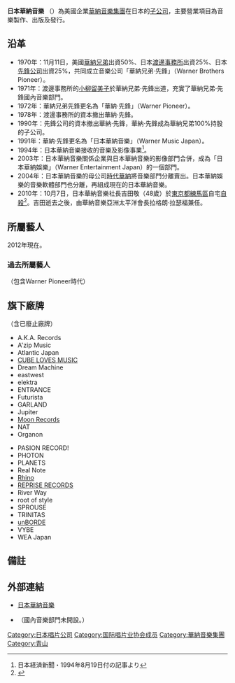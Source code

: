 {{prose}}
{{Infobox_Company 
| company_name = 日本華納音樂株式會社
| company_name_en = <span lang=ja>株式会社ワーナーミュージック・ジャパン</span> <br>Warner Music Japan Inc.
| company_logo = Warner Music Japan logo.svg
| company_type = 
| foundation = {{Start date and age|1970|11|11}}
| location = {{JPN}}[[東京都|東京都]][[港區_(東京都)|港區]][[北青山|北青山]]
| key_people = 董事長兼執行長：ラクラン・ラザフォード
| capital = 1億日圓
| industry = 音樂製作、音樂發行、音樂出版、藝人經紀
| parent = [[華納音樂集團|華納音樂集團]]
| subsid =Ninety-One, Inc.
| products = 音樂唱片
| operating_income = 
| homepage = [http://wmg.jp/ wmg.jp]
}}
'''日本華納音樂''' （{{lang-ja|株式会社ワーナーミュージック・ジャパン}}）為美國企業[[華納音樂集團|華納音樂集團]]在日本的[[子公司|子公司]]，主要營業項目為音樂製作、出版及發行。

==沿革==
*1970年：11月11日，美國[[華納兄弟|華納兄弟]]出資50%、日本[[渡邊事務所|渡邊事務所]]出資25%、日本[[先鋒公司|先鋒公司]]出資25%，共同成立音樂公司「華納兄弟·先鋒」（Warner Brothers Pioneer）。
*1971年：渡邊事務所的[[小柳留美子|小柳留美子]]於華納兄弟·先鋒出道，充實了華納兄弟·先鋒國內音樂部門。
*1972年：華納兄弟先鋒更名為「華納·先鋒」（Warner Pioneer）。
*1978年：渡邊事務所的資本撤出華納·先鋒。
*1990年：先鋒公司的資本撤出華納·先鋒，華納·先鋒成為華納兄弟100%持股的子公司。
*1991年：華納·先鋒更名為「日本華納音樂」（Warner Music Japan）。
*1994年：日本華納音樂接收{{tsl|ja|マイカルハミングバード|Mycal Hummingbird}}的音樂及影像事業<ref>日本経済新聞・1994年8月19日付の記事より</ref>。
*2003年：日本華納音樂關係企業{{tsl|ja|MOON RECORDS|East West Japan}}與日本華納音樂的影像部門合併，成為「日本華納娛樂」（Warner Entertainment Japan）的一個部門。
*2004年：日本華納音樂的母公司[[時代華納|時代華納]]將音樂部門分離賣出。日本華納娛樂的音樂軟體部門也分離，再組成現在的日本華納音樂。
*2010年：10月7日，日本華納音樂社長吉田敬（48歲）於[[東京都|東京都]][[練馬區|練馬區]]自宅[[自殺|自殺]]<ref>{{Cite web|title=ワーナーミュージック社長、自宅で首つり自殺か|url=https://www.nikkei.com/article/DGXNASDG08026_Y0A001C1CC1000/|access-date=2021-10-28|date=2010-10-08|work=日本経済新聞|language=ja|archive-date=2021-10-29|archive-url=https://web.archive.org/web/20211029193255/https://www.nikkei.com/article/DGXNASDG08026_Y0A001C1CC1000/|dead-url=no}}</ref>。吉田逝去之後，由華納音樂亞洲太平洋會長拉格朗·拉瑟福兼任。

== 所屬藝人==
2012年現在。
{{flatlist |
*[[美波_(創作歌手)|美波]]
*[[新垣結衣|新垣結衣]]
*[[愛繆|愛繆]]
*[[androp|androp]]
*[[石橋菜津美|石橋菜津美]]
*[[Versailles|Versailles]]
*[[ウルフルズ|ウルフルズ]]
*[[トータス松本|トータス松本]]
*[[FTIsland|FTIsland]]
*[[Kyary_Pamyu_Pamyu|Kyary Pamyu Pamyu]]
*[[Q;indivi|Q;indivi+]]
*[[九州男|九州男]]
*[[小野惠令奈|小野惠令奈]]
*[[小山田圭吾|Cornelius]]
*[[可苦可樂|可苦可樂]]
*[[近藤夏子|近藤夏子]]
*[[神聖かまってちゃん|神聖かまってちゃん]]
*[[CNBLUE|CNBLUE]]
*[[Superfly|Superfly]]
*[[SQUAREHOOD|SQUAREHOOD]]
*[[Soul_Camp|Soul Camp]]
*[[高橋優_(歌手)|高橋優]]
*[[竹内まりや|竹内まりや]]
*[[椿屋四重奏|椿屋四重奏]]
*[[鶴_(バンド)|鶴]]
*[[中嶋ユキノ|中嶋ユキノ]]
*[[HI_LOCKATION_MARKETS|HI LOCKATION MARKETS]]
*[[馬場俊英|馬場俊英]]
*[[the_brilliant_green|the brilliant green]]
*[[BONNIE_PINK|BONNIE PINK]]
*[[みつき|みつき]]
*[[MEG|MEG]]
*[[メレンゲ_(バンド)|メレンゲ]]
*[[森大輔_(シンガーソングライター)|森大輔]]
*[[YA-KYIM|YA-KYIM]]
*[[山下達郎|山下達郎]]
*[[山下智久|山下智久]]
*[[RIP_SLYME|RIP SLYME]]
*[[ROCK'A'TRENCH|ROCK'A'TRENCH]]
*[[Juniel|Juniel]]
*[[TWICE|TWICE]]
*[[虎魚組|虎魚組]]
*[[DAY6|DAY6]]
*[[渋谷すばる|渋谷すばる]]
*[[ITZY|ITZY]]
}}
===過去所屬藝人===
（包含Warner Pioneer時代）
{{flatlist |
*[[赤西仁|赤西仁]]
*[[藍美代子|藍美代子]]
*[[あいざき進也|あいざき進也]]
*[[OUTSIDE_SIGNAL|OUTSIDE SIGNAL]]
*[[アグネス・チャン|アグネス・チャン]]
*[[荒木真樹彦|荒木真樹彦]]
*[[angela|angela]]
*[[いずみたく|いずみたく]]
*[[THEイナズマ戦隊|THEイナズマ戦隊]]
*[[今井美樹|今井美樹]]
*[[内田裕也|内田裕也]]
*[[X_JAPAN|X JAPAN]]
*[[PENICILLIN#元メンバー|大滝純]]
*[[大塚たけし|大塚たけし]]
*[[岡村孝子|岡村孝子]]
*[[奥井亜紀|奥井亜紀]]
*[[越智静香|越智静香]]
*[[甲斐バンド|甲斐バンド]]
*[[笠原弘子|笠原弘子]]
*[[桂木文|桂木文]]
*[[加藤紀子|加藤紀子]]
*[[華原朋美|華原朋美]]
*[[COLOR|COLOR]]
*[[狩人|狩人]]
*[[カルロス・トシキ&オメガトライブ|カルロス・トシキ&オメガトライブ]]
*[[河口恭吾|河口恭吾]]
*[[KICK_THE_CAN_CREW|KICK THE CAN CREW]]
*[[北原ミレイ|北原ミレイ]]
*[[CURIO|CURIO]]
*[[キリンジ|キリンジ]]
*[[倉沢淳美|倉沢淳美]]
*[[クラムボン|クラムボン]]
*[[グレープ|グレープ]]
**[[さだまさし|さだまさし]]
*[[香西かおり|香西かおり]]
*[[小坂明子|小坂明子]]
*[[小林幸子|小林幸子]]
*[[小松政夫|小松政夫]]
*[[小柳留美子|小柳留美子]]
*[[小柳由紀|小柳由紀]]
*[[サーカス_(歌手)|サーカス]]
*[[坂本龍一|坂本龍一]]
*[[サラ・ブライトマン|サラ・ブライトマン]]
*[[朱里エイコ|朱里エイコ]]
*[[少年隊|少年隊]]
*[[ジョー山中|ジョー山中]]
*[[吹田明日香|吹田明日香]]
*[[杉山清貴|杉山清貴]]
*[[スケボーキング|SBK]]
*[[スターダストレビュー|スターダストレビュー]]
*[[SOFFet|SOFFet]]
*[[Still_Small_Voice|Still Small Voice]]
*[[SLAP_STICKS|SLAP STICKS]]
*[[千堂あきほ|千堂あきほ]]
*[[高山美図紀|高山美図紀]]
*[[武田久美子|武田久美子]]
*[[竹中直人|竹中直人]]
*[[竹村延和|竹村延和]]
*[[CHAGE_and_ASKA|CHAGE and ASKA]]
*[[CHARCOAL_FILTER|CHARCOAL FILTER]]
*[[TWO-MIX|TWO-MIX]]
*[[DIR_EN_GREY|DIR EN GREY]]
*[[中川勝彥|中川勝彥]]
*[[NANANINE|NANANINE]]
*[[ナナムジカ|ナナムジカ]]
*[[中森明菜|中森明菜]]
*[[ニャンギラス|ニャンギラス]]
**[[立見里歌|立見里歌]]
*[[HIGHWAY61|HIGHWAY61]]
*[[長谷直美|長谷直美]]
*[[畠田理恵|畠田理恵]]
*[[花*花|花*花]]
*[[羽田惠理香|羽田惠理香]]
*[[原めぐみ|原めぐみ]]
*[[P-MODEL|P-MODEL]]
*[[ヒデとロザンナ|ヒデとロザンナ]]
*[[廣末涼子|廣末涼子]]
*[[藤岡弘|藤岡弘]]
*[[藤谷美紀|藤谷美紀]]
*[[Plastic_Tree|Plastic Tree]]
*[[THE_BLUE_HEARTS|THE BLUE HEARTS]]
*[[PENICILLIN|PENICILLIN]]（[[PIONEER_LDC|PIONEER LDC]]）
*[[細川直美|細川直美]]
*[[ポップコーン|ポップコーン]]
*[[槇原敬之|槇原敬之]]
*[[松本哲也|松本哲也]]
*[[三浦理恵子|三浦理恵子]]
*[[MEG|MEG]]
*[[media_youth|media youth]]
*[[森高千里|森高千里]]
*[[矢沢永吉|矢沢永吉]]
*[[安岡力也|安岡力也]]
*[[山本正之|山本正之]]
*[[米倉利紀|米倉利紀]]
*[[横須賀昌美|横須賀昌美]]
*恋愛信号
*[[Wyse|Wyse]]
*鷲と鷹
*[[和田アキ子|和田アキ子]]
}}

==旗下廠牌==
（含已廢止廠牌）
{{col-begin}}
{{col-2}}
*A.K.A. Records
*A'zip Music
*Atlantic Japan
*[[CUBE_LOVES_MUSIC|CUBE LOVES MUSIC]]
*Dream Machine
*eastwest
*elektra
*ENTRANCE
*Futurista
*GARLAND
*Jupiter
*[[Moon_Records|Moon Records]]
*NAT
*Organon
{{col-2}}
*PASION RECORD!
*PHOTON
*PLANETS
*Real Note
*[[ライノ・エンタテインメント|Rhino]]
*[[リプリーズ・レコード|REPRISE RECORDS]]
*River Way
*root of style
*SPROUSE
*TRINITAS
*[[unBORDE|unBORDE]]
*VYBE
*WEA Japan
{{col-end}}

== 備註 ==

{{reflist}}

==外部連結==
*[http://wmg.jp/ 日本華納音樂] {{Wayback|url=http://wmg.jp/ |date=20141007115000 }}
*{{Twitter|wmj_intl|日本華納音樂 外語部}}（國內音樂部門未開設。）

{{日本十大唱片公司}}
{{日本唱片協會}}

{{Authority Control}}
{{DEFAULTSORT:Warner Music Japan}}
[[Category:日本唱片公司|Category:日本唱片公司]]
[[Category:国际唱片业协会成员|Category:国际唱片业协会成员]]
[[Category:華納音樂集團|Category:華納音樂集團]]
[[Category:青山|Category:青山]]